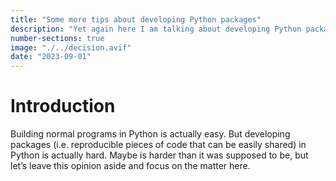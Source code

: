 ```yaml
---
title: "Some more tips about developing Python packages"
description: "Yet again here I am talking about developing Python packages. In this article, I want to give you some more tips about developing Python packages."
number-sections: true
image: "./../decision.avif"
date: "2023-09-01"
---
```


# Introduction

Building normal programs in Python is actually easy. But
developing packages (i.e. reproducible pieces of code that can be easily shared)
in Python is actually hard. Maybe is harder than it was supposed to be, but let's
leave this opinion aside and focus on the matter here.

